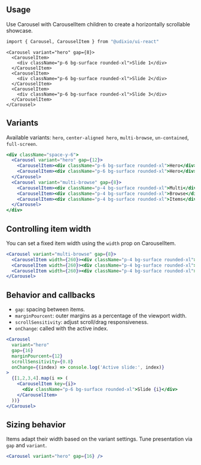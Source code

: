 ---
---

## Usage

Use Carousel with CarouselItem children to create a horizontally scrollable showcase.

```bash
import { Carousel, CarouselItem } from "@udixio/ui-react"
```

```tsx
<Carousel variant="hero" gap={8}>
  <CarouselItem>
    <div className="p-6 bg-surface rounded-xl">Slide 1</div>
  </CarouselItem>
  <CarouselItem>
    <div className="p-6 bg-surface rounded-xl">Slide 2</div>
  </CarouselItem>
  <CarouselItem>
    <div className="p-6 bg-surface rounded-xl">Slide 3</div>
  </CarouselItem>
</Carousel>
```

## Variants

Available variants: `hero`, `center-aligned hero`, `multi-browse`, `un-contained`, `full-screen`.

```jsx
<div className="space-y-6">
  <Carousel variant="hero" gap={12}>
    <CarouselItem><div className="p-6 bg-surface rounded-xl">Hero</div></CarouselItem>
    <CarouselItem><div className="p-6 bg-surface rounded-xl">Hero</div></CarouselItem>
  </Carousel>
  <Carousel variant="multi-browse" gap={8}>
    <CarouselItem><div className="p-4 bg-surface rounded-xl">Multi</div></CarouselItem>
    <CarouselItem><div className="p-4 bg-surface rounded-xl">Browse</div></CarouselItem>
    <CarouselItem><div className="p-4 bg-surface rounded-xl">Items</div></CarouselItem>
  </Carousel>
</div>
```

## Controlling item width

You can set a fixed item width using the `width` prop on CarouselItem.

```jsx
<Carousel variant="multi-browse" gap={8}>
  <CarouselItem width={260}><div className="p-4 bg-surface rounded-xl">260px</div></CarouselItem>
  <CarouselItem width={260}><div className="p-4 bg-surface rounded-xl">260px</div></CarouselItem>
  <CarouselItem width={260}><div className="p-4 bg-surface rounded-xl">260px</div></CarouselItem>
</Carousel>
```

## Behavior and callbacks

- `gap`: spacing between items.
- `marginPourcent`: outer margins as a percentage of the viewport width.
- `scrollSensitivity`: adjust scroll/drag responsiveness.
- `onChange`: called with the active index.

```jsx
<Carousel
  variant="hero"
  gap={16}
  marginPourcent={12}
  scrollSensitivity={0.8}
  onChange={(index) => console.log('Active slide:', index)}
>
  {[1,2,3,4].map(i => (
    <CarouselItem key={i}>
      <div className="p-6 bg-surface rounded-xl">Slide {i}</div>
    </CarouselItem>
  ))}
</Carousel>
```

## Sizing behavior

Items adapt their width based on the variant settings. Tune presentation via `gap` and `variant`.

```jsx
<Carousel variant="hero" gap={16} />
```